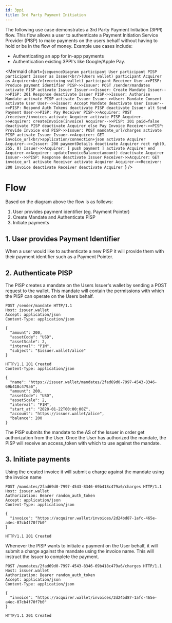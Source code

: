 ```yaml
---
id: 3ppi
title: 3rd Party Payment Initiation
---
```


The following use case demonstrates a 3rd Party Payment Initiation (3PPI) flow. This flow allows a user to authenticate 
a Payment Initiation Service Provider (PISP) to make payments on the users behalf without having to hold or be in the flow of money. Example use cases include:
* Authenticating an app for in-app payments
* Authentication existing 3PPI's like Google/Apple Pay.

<Mermaid chart={`sequenceDiagram
participant User
participant PISP
participant Issuer as Issuer<br/>(Users wallet)
participant Acquirer as Acquirer<br/>(receiving wallet)
participant Receiver
User->>PISP: Produce payment identifier
PISP->>Issuer: POST /sender/mandates
activate PISP
activate Issuer
Issuer->>Issuer: Create Mandate
Issuer-->>PISP: 201 Response
deactivate Issuer
PISP->>Issuer: Authorise Mandate
activate PISP
activate Issuer
    Issuer->>User: Mandate Consent
    activate User
    User-->>Issuer: Accept Mandate
    deactivate User
Issuer-->>PISP: Respond Auth Tokens
deactivate PISP
deactivate Issuer
alt Send Payment
    User->>PISP: Pay Receiver
    PISP->>Acquirer: POST /receiver/invoices
    activate Acquirer
    activate PISP
    Acquirer->>Acquirer: createInvoice(invoice)
    Acquirer-->>PISP: 201 paid=false
    deactivate PISP
    deactivate Acquirer
else Pay Invoice
    Receiver->>PISP: Provide Invoice
end
PISP->>Issuer: POST mandate_url/charges
activate PISP
activate Issuer
Issuer->>Acquirer: GET invoice_url<br/>application/connection+json
activate Acquirer
Acquirer-->>Issuer: 200 paymentDetails
deactivate Acquirer
rect rgb(0, 255, 0)
    Issuer->>Acquirer: [ push payment ]
    activate Acquirer
end
Acquirer->>Acquirer: updateInvoiceBalance(amount)
deactivate Acquirer
Issuer-->>PISP: Response
deactivate Issuer
Receiver->>Acquirer: GET invoice_url
activate Receiver
activate Acquirer
Acquirer->>Receiver: 200 invoice
deactivate Receiver
deactivate Acquirer
`}
/>

# Flow

Based on the diagram above the flow is as follows:
1. User provides payment identifier (eg. Payment Pointer)
2. Create Mandate and Authenticate PISP
3. Initiate payments

## 1.  User provides Payment Identifier

When a user would like to authenticate a new PISP it will provide them with their payment identifier such as a Payment Pointer.

## 2. Authenticate PISP

The PISP creates a mandate on the Users Issuer's wallet by sending a POST request to the wallet. This mandate will contain the permissions
with which the PISP can operate on the Users behalf.

```http
POST /sender/mandate HTTP/1.1
Host: issuer.wallet
Accept: application/json
Content-Type: application/json

{
  "amount": 200,
  "assetCode": "USD",
  "assetScale": 2,
  "interval": "P1M",
  "subject": "$issuer.wallet/alice"
}
```

```http
HTTP/1.1 201 Created
Content-Type: application/json

{
  "name": "https://issuer.wallet/mandates/2fad69d0-7997-4543-8346-69b418c479a6",
  "amount": 200,
  "assetCode": "USD",
  "assetScale": 2,
  "interval": "P1M",
  "start_at": "2020-01-22T00:00:00Z",
  "account": "https://issuer.wallet/alice",
  "balance": 200 
}
```

The PISP submits the mandate to the AS of the Issuer in order get authorization from the User. Once the User has 
authorized the mandate, the PISP will receive an access_token with which to use against the mandate.

## 3. Initiate payments
Using the created invoice it will submit a charge against the mandate using the invoice name

```http
POST /mandates/2fad69d0-7997-4543-8346-69b418c479a6/charges HTTP/1.1
Host: issuer.wallet
Authorization: Bearer random_auth_token
Accept: application/json
Content-Type: application/json

{
  "invoice": "https://acquirer.wallet/invoices/2d24bd87-1afc-465e-a4ec-07cb4f70f7b0"
}

```

```http
HTTP/1.1 201 Created
```
Whenever the PISP wants to initiate a payment on the User behalf, it will submit a charge against the 
mandate using the invoice name. This will instruct the Issuer to complete the payment.

```http
POST /mandates/2fad69d0-7997-4543-8346-69b418c479a6/charges HTTP/1.1
Host: issuer.wallet
Authorization: Bearer random_auth_token
Accept: application/json
Content-Type: application/json

{
  "invoice": "https://acquirer.wallet/invoices/2d24bd87-1afc-465e-a4ec-07cb4f70f7b0"
}

```

```http
HTTP/1.1 201 Created
```
